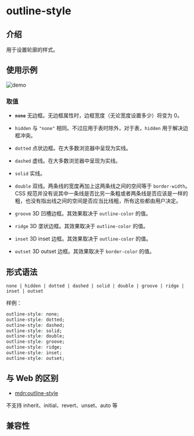 # outline-style

## 介绍

用于设置轮廓的样式。

## 使用示例

![demo](/assets/doc/IMG_3700.jpeg)

### 取值

- **`none`**
  无边框。无边框属性时，边框宽度（无论宽度设置多少）将变为 0。

- `hidden`
  与 `"none"` 相同。不过应用于表时除外，对于表，`hidden` 用于解决边框冲突。

- `dotted`
  点状边框。在大多数浏览器中呈现为实线。

- `dashed`
  虚线。在大多数浏览器中呈现为实线。

- `solid`
  实线。

- `double`
  双线。两条线的宽度再加上这两条线之间的空间等于 `border-width`。CSS 规范并没有说其中一条线是否比另一条粗或者两条线是否应该是一样的粗，也没有指出线之间的空间是否应当比线粗，所有这些都由用户决定。

- `groove`
  3D 凹槽边框。其效果取决于 `outline-color` 的值。

- `ridge`
  3D 垄状边框。其效果取决于 `outline-color` 的值。

- `inset`
  3D inset 边框。其效果取决于 `outline-color` 的值。

- `outset`
  3D outset 边框。其效果取决于 `border-color` 的值。

## 形式语法

```
none | hidden | dotted | dashed | solid | double | groove | ridge | inset | outset
```

样例：

```css
outline-style: none;
outline-style: dotted;
outline-style: dashed;
outline-style: solid;
outline-style: double;
outline-style: groove;
outline-style: ridge;
outline-style: inset;
outline-style: outset;
```

## 与 Web 的区别

- [mdn:outline-style](https://developer.mozilla.org/en-US/docs/Web/CSS/outline-style)

不支持 inherit、initial、revert、unset、auto 等

## 兼容性


<LegacyCompatTable metadata="css/properties/outline-style" />
